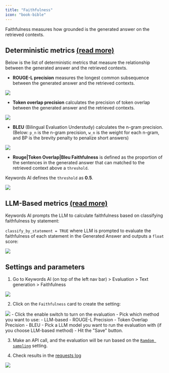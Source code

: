 ```yaml
---
title: "Faithfulness"
icon: "book-bible"
---
```


Faithfulness measures how grounded is the generated answer on the retrieved contexts.

## Deterministic metrics [(read more)](https://docs.relari.ai/v0.3/metrics/generation/deterministic/faithfulness)
Below is the list of deterministic metrics that measure the relationship between the generated answer and the retrieved contexts.

- **ROUGE-L precision** measures the longest common subsequence between the generated answer and the retrieved contexts.

<img src="/images/evaluation/generation/rouge-l-precision.png"/>

- **Token overlap precision** calculates the precision of token overlap between the generated answer and the retrieved contexts.

<img src="/images/evaluation/generation/token-overlap.png"/>

- **BLEU** (Bilingual Evaluation Understudy) calculates the n-gram precision. (Below: `p_n` is the n-gram precision, `w_n` is the weight for each n-gram, and BP is the brevity penalty to penalize short answers)

<img src="/images/evaluation/generation/BLEU.png"/>

- **Rouge|Token Overlap|Bleu Faithfulness** is defined as the proportion of the sentences in the generated answer that can matched to the retrieved context above a `threshold`.

Keywords AI defines the `threshold` as **0.5**.

<img src="/images/evaluation/generation/faithfulness.png"/>

## LLM-Based metrics [(read more)](https://docs.relari.ai/v0.3/metrics/generation/llm-based/llm_faithfulness)

Keywords AI prompts the LLM to calculate faithfulness based on classifying faithfulness by statement:

`classify_by_statement = TRUE` where LLM is prompted to evaluate the faithfulness of each statement in the Generated Answer and outputs a `float` score:

<img src="/images/evaluation/generation/llm-based-faithfulness.png"/>

## Settings and parameters

1. Go to Keywords AI (on top of the left nav bar) > Evaluation > Text generation > Faithfulness
<img src="/images/evaluation/generation/faithfulness-settings.png"/>

2. Click on the `Faithfulness` card to create the setting:
<img src="/images/evaluation/generation/faithfulness-modal.png"/>
- Click the enable switch to turn on the evaluation
- Pick which method you want to use:
    - LLM-based
    - ROUGE-L Precision
    - Token Overlap Precision
    - BLEU
- Pick a LLM model you want to run the evaluation with (if you choose LLM-based method)
- Hit the "Save" button.

3. Make an API call, and the evaluation will be run based on the [`Ramdom sampling`](/features/evaluation/overview#sampling) setting.

4. Check results in the [requests log](https://platform.keywordsai.co/platform/requests)

<img src="/images/evaluation/check-results.png" />


